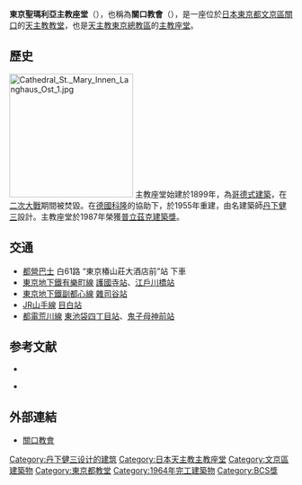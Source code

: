 {{Infobox building
| building_name       = 東京聖瑪利亞主教座堂
| native_building_name= {{lang|ja|東京カテドラル聖マリア大聖堂}}<br/>{{lang|en|St. Mary's Cathedral, Tokyo}}
| former_names        = <!-- 原名 -->
| alternate_names     = <!-- 別名 -->
| image               = St. Mary's Cathedral Tokyo 2012.JPG
| image_size = 300px
| caption             =  [[目白通|目白通]]側的外觀
| map_type            = <!--  -->
| altitude            = <!-- 海拔（不是建築高度！） -->
| building_type       = 宗教設施
| architectural_style =
| structural_system   = 鋼筋水泥建築
| cost                = <!-- 造價 -->
| ren_cost            = <!-- 翻新造價 -->
| location            = <!-- 地點 -->
| address             = {{JPN}}[[東京都|東京都]][[文京區|文京區]]關口三丁目16番15號
| client              = <!-- 託建人 -->
| owner               = <!-- 所有者 -->
| current_tenants     = <!-- 現今租賃者 -->
| landlord            = 
| coordinates         = {{coord|35|42|51|N|139|43|36|E|type:landmark_region:JP}}
| start_date          = 1963年4月
| completion_date     = 1964年12月
| inauguration_date   = <!-- 揭幕日期 -->
| renovation_date     = <!--  -->
| demolition_date     = <!--  -->
| destruction_date    = <!-- 拆除日期 -->
| height              =  39.4m（本體）、61.7m（鐘塔）
| diameter            = 長55.5m、寬40.7m
| other_dimensions    =
| floor_count         = 地上1層（中2層、中3層）<br />地下1階
| floor_area          = 3650m²<br />（地下 1005.5m²、1樓 2541.4m²<br />　中2層 71.0m²、中3層 32.0m²） 
| main_contractor     = <!--  -->
| architect           = [[丹下健三|丹下健三]]．都市建築設計研究所
| architecture_firm   = [[大成建設|大成建設]]
| structural_engineer = [[坪井善勝|坪井善勝]]研究室
| services_engineer   = 設備：[[井上宇一|井上宇一]]研究室<br />　　　大瀧設備事務所<br />音響：石井聖光研究室<br />家具：[[劍持勇|劍持勇]]設計研究所
| civil_engineer      =
| other_designers     =
| quantity_surveyor   = <!--  -->
| awards              = <!-- 獎項 -->
| ren_architect       = <!-- 翻新團隊 -->
| ren_firm            = <!-- 建築翻新商-->
| ren_str_engineer    = <!--  -->
| ren_serv_engineer   = <!--  -->
| ren_civ_engineer    = <!--  -->
| ren_oth_designers   = <!--  -->
| ren_qty_surveyor    = <!--  -->
| ren_awards          = <!-- 翻新獎項 -->
| references          = <!-- 參考 -->
}}

'''東京聖瑪利亞主教座堂'''（{{jpn|j=東京カテドラル聖マリア大聖堂|hg=とうきょうカテドラルせいマリアだいせいどう|rm=Tōkyō katedoraru sei-maria daiseidō}}），也稱為'''關口教會'''（{{jp|j=関口教会|hg=せきぐちきょうかい|rm=Sekiguchi kyōkai}}），是一座位於[[日本|日本]][[東京都|東京都]][[文京區|文京區]][[關口|關口]]的[[天主教|天主教]][[教堂|教堂]]，也是[[天主教|天主教]][[天主教東京總教區|東京總教區]]的[[主教座堂|主教座堂]]。

==歷史==
[[File:Cathedral_St._Mary_Innen_Langhaus_Ost_1.jpg|220px]]
主教座堂始建於1899年，為[[哥德式|哥德式建築]]，在[[二次大戰|二次大戰]]期間被焚毀。在[[德國|德國]][[科隆|科隆]]的協助下，於1955年重建，由名建築師[[丹下健三|丹下健三]]設計。主教座堂於1987年榮獲[[普立茲克建築獎|普立茲克建築獎]]。

== 交通 ==
* [[都營巴士|都營巴士]] 白61路 “東京椿山莊大酒店前”站 下車
* [[東京地下鐵|東京地下鐵]][[有樂町線|有樂町線]] [[護國寺站|護國寺站]]、[[江戶川橋站|江戶川橋站]]
* [[東京地下鐵|東京地下鐵]][[副都心線|副都心線]] [[雜司谷站|雜司谷站]]
* [[JR山手線|JR山手線]] [[目白站|目白站]]
* [[都電荒川線|都電荒川線]] [[東池袋四丁目站|東池袋四丁目站]]、[[鬼子母神前站|鬼子母神前站]]

== 参考文献 ==
* {{Cite book|language=ja
|author = 丹下健三・藤森照信
|year = 2002
|title = 丹下健三
|publisher = 新建築社
|isbn = 4-7869-0169-5
|ref = 丹下健三・藤森照信2002
}}

* {{Cite book|language=ja
|editor = 日経アーキテクチュア
|year = 2005
|title = 丹下健三 - 時代を映した“多面体の巨人”-
|publisher = 日経BP社
|isbn = 4-8222-0476-6
|ref = 日経BP 2005
}}

== 外部連結 ==
{{commonscat|St. Mary's Cathedral, Tokyo}}
* {{ja}}[https://web.archive.org/web/20100614002740/http://tokyo.catholic.jp/text/shokyoku/sekiguchi.htm 關口教會]

[[Category:丹下健三设计的建筑|Category:丹下健三设计的建筑]]
[[Category:日本天主教主教座堂|Category:日本天主教主教座堂]]
[[Category:文京區建築物|Category:文京區建築物]]
[[Category:東京都教堂|Category:東京都教堂]]
[[Category:1964年完工建築物|Category:1964年完工建築物]]
[[Category:BCS獎|Category:BCS獎]]